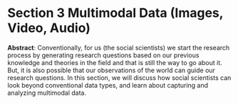 # Section 3 **Multimodal Data (Images, Video, Audio)**

**Abstract**: Conventionally, for us (the social scientists) we start the research process by generating research questions based on our previous knowledge and theories in the field and that is still the way to go about it. But, it is also possible that our observations of the world can guide our research questions. In this section, we will discuss how social scientists can look beyond conventional data types, and learn about capturing and analyzing multimodal data. 
